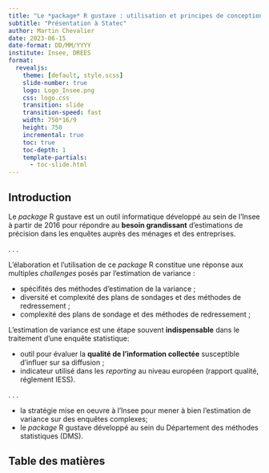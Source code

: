 ```yaml
---
title: "Le *package* R gustave : utilisation et principes de conception"
subtitle: "Présentation à Statec"
author: Martin Chevalier
date: 2023-06-15
date-format: DD/MM/YYYY
institute: Insee, DREES
format: 
  revealjs:
    theme: [default, style.scss]
    slide-number: true
    logo: Logo_Insee.png
    css: logo.css
    transition: slide  
    transition-speed: fast
    width: 750*16/9
    height: 750
    incremental: true
    toc: true
    toc-depth: 1
    template-partials: 
      - toc-slide.html
---
```


## Introduction

Le *package* R gustave est un outil informatique développé au sein de l'Insee à partir de 2016 pour répondre au **besoin grandissant** d'estimations de précision dans les enquêtes auprès des ménages et des entreprises. 

. . . 

L'élaboration et l'utilisation de ce *package* R constitue une réponse aux multiples *challenges* posés par l'estimation de variance : 

- spécifités des méthodes d'estimation de la variance ;
- diversité et complexité des plans de sondages et des méthodes de redressement ;
- complexité des plans de sondage et des méthodes de redressement ;


L'estimation de variance est une étape souvent **indispensable** dans le traitement d'une enquête statistique: 

- outil pour évaluer la **qualité de l'information collectée** susceptible d'influer sur sa diffusion ;
- indicateur utilisé dans les *reporting* au niveau européen (rapport qualité, réglement IESS).

. . . 


- la stratégie mise en oeuvre à l'Insee pour mener à bien l'estimation de variance sur des enquêtes complexes;
- le *package* R gustave développé au sein du Département des méthodes statistiques (DMS).

## Table des matières

```{=html}
<div id='toc'></div>
```
